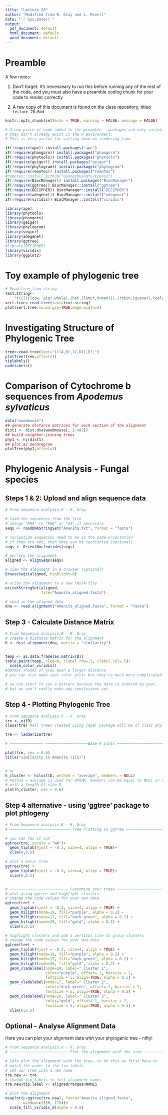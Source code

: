 ```yaml
---
title: "Lecture 20"
author: "Modified from R. Gray and L. Revell"
date: "`r Sys.Date()`"
output:
  pdf_document: default
  html_document: default
  word_document: default
---
```


# Preamble

A few notes:

1. Don't forget: It's necesseary to run this before running any of the rest of the code, and you must also have a preamble coding chunk for your code to render correctly

2. A raw copy of this document is found on the class repository, titled `lecture_20.Rmd`

```r
knitr::opts_chunk$set(echo = TRUE, warning = FALSE, message = FALSE)

# A new piece of code added to the preamble - packages are only installed if 
# they don't already exist in the R environment. 
# This is very useful for cutting down on rendering time

if(!require(ape)) install.packages("ape")
if(!require(phangorn)) install.packages("phangorn")
if(!require(phytools)) install.packages("phytools")
if(!require(geiger)) install.packages("geiger")
if(!require(phylogram)) install.packages("phylogram")
if(!require(remotes)) install.packages("remotes")
#remotes::install_github("GuangchuangYu/treeio")
if(!require(BiocManager)) install.packages("BiocManager")
if(!require(ggtree)) BiocManager::install("ggtree")
if(!require(DECIPHER)) BiocManager::install("DECIPHER")
if(!require(adegenet)) BiocManager::install("adegenet")
if(!require(viridis)) BiocManager::install("viridis")

library(ape)
library(phytools)
library(phangorn)
library(geiger)
library(phylogram)
library(seqinr)
library(adegenet)
library(ggtree)
#library(DECIPHER)
library(viridis)
library(ggplot2)

```

# Toy example of phylogenic tree

```r
# Read tree from string
text.string<-
    "(((((((cow, pig),whale),(bat,(lemur,human))),(robin,iguana)),coelacanth),gold_fish),shark);"
vert.tree<-read.tree(text=text.string)
plot(vert.tree,no.margin=TRUE,edge.width=2)
```

# Investigating Structure of Phylogenic Tree

```r
tree<-read.tree(text="(((A,B),(C,D)),E);")
plotTree(tree,offset=1)
tiplabels()
nodelabels()
```

# Comparison of Cytochrome b sequences from *Apodemus sylvaticus*
```r
data("woodmouse")
## generate distance matrices for each section of the alignment
dist1 <- dist.dna(woodmouse[, 1:482])
## build neighbor-joining trees
phy1 <- nj(dist1)
## plot as dendregram
plotTree(phy1,offset=1)
```

# Phylogenic Analysis - Fungal species

## Steps 1 & 2: Upload and align sequence data
```r
# From Sequence analysis.R - R. Gray

# load the sequences from the file
# change "DNA" to "RNA" or "AA" if necessary
seqs <- readDNAStringSet("Amanita.txt", format = "fasta")

# nucleotide sequences need to be in the same orientation
# if they are not, then they can be reoriented (optional)
seqs <- OrientNucleotides(seqs)

# perform the alignment
aligned <- AlignSeqs(seqs)

# view the alignment in a browser (optional)
BrowseSeqs(aligned, highlight=0)

# write the alignment to a new FASTA file
writeXStringSet(aligned,
                file="Amanita_aligned.fasta")

# read in the aligned data
dna <- read.alignment("Amanita_aligned.fasta", format = "fasta")
```

## Step 3 - Calculate Distance Matrix

```r
# From Sequence analysis.R - R. Gray
# create a distance matrix for the alignment 
D <- dist.alignment(dna, matrix = "similarity")


temp <- as.data.frame(as.matrix(D))
table.paint(temp, cleg=0, clabel.row=.5, clabel.col=.5)+
  scale_color_viridis()
#darker shades of gray mean a larger distance 
# you can also make cool color plots but they're much more complicated because they use the image() function

# we can start to see a pattern because the data is ordered by year, 
# but we can't really make any conclusions yet

```

## Step 4 - Plotting Phylogenic Tree

```r
# From Sequence analysis.R - R. Gray
tre <- nj(D)
class(tre) #all trees created using {ape} package will be of class phylo

tre <- ladderize(tre)

# ~~~~~~~~~~~~~~~ ~~~~~~~~~~~~~~~~~~~Base R plots ~~~~~~~~~~~~~~~~~~~~~~~~~~~~~~~~~~~

plot(tre, cex = 0.6)
title("similarity in Amanita (ITS)")


# or 
h_cluster <- hclust(D, method = "average", members = NULL) 
# method = average is used for UPGMA, members can be equal to NULL or a vector 
# with a length of size D
plot(h_cluster, cex = 0.6)
```


## Step 4 alternative - using 'ggtree' package to plot phlogeny
```r
# From Sequence analysis.R - R. Gray
# ~~~~~~~~~~~~~~~~~~~~~~~~~~~ Tree Plotting in ggtree ~~~~~~~~~~~~~~~~~~~~~~~~~~~~~~

# you can fan it out
ggtree(tre, yscale = "NA")+
  geom_tiplab(hjust = -0.3, size=4, align = TRUE)+
  xlim(0,0.5)

# plot a basic tree
ggtree(tre) +
  geom_tiplab(hjust = -0.3, size=4, align = TRUE)+
  xlim(0,0.5)


# ~~~~~~~~~~~~~~~~~~~~~~~~~~ Customize your trees ~~~~~~~~~~~~~~~~~~~~~~~~
# plot using ggtree and highlight clusters
# change the node values for your own data
ggtree(tre) + 
  geom_tiplab(hjust = -0.3, size=4, align = TRUE) + 
  geom_hilight(node=19, fill="purple", alpha = 0.2) + 
  geom_hilight(node=17, fill="dark green", alpha = 0.2) +
  geom_hilight(node=20, fill="gold", alpha = 0.2) +
  xlim(0,0.5) 

# highlight clusters and add a vertical line to group clusters
# change the node values for your own data
ggtree(tre) + 
  geom_tiplab(hjust = -0.3, size=4, align = TRUE) + 
  geom_hilight(node=19, fill="purple", alpha = 0.2) + 
  geom_hilight(node=17, fill="dark green", alpha = 0.2) +
  geom_hilight(node=20, fill="gold", alpha = 0.2) +
  geom_cladelabel(node=19, label=" Cluster 1", 
                  color="purple", offset=.1, barsize = 2,
                  fontsize = 5, align=TRUE, alpha = 0.5) + 
  geom_cladelabel(node=17, label=" Cluster 2", 
                  color="dark green", offset=.1, barsize = 2,
                  fontsize = 5, align=TRUE, alpha = 0.5) + 
  geom_cladelabel(node=20, label=" Cluster 3", 
                  color="gold", offset=.1, barsize = 2,
                  fontsize = 5, align=TRUE, alpha = 0.5) + 
  xlim(0,0.5) 
```  


## Optional - Analyse Alignment Data

Here you can plot your alignment data *with* your phylogenic tree - nifty!
```r
# From Sequence analysis.R - R. Gray
# ~~~~~~~~~~~~~~~~~~~~~~~~~~ Plot the alignment with the tree ~~~~~~~~~~~~~~~~~

# lets plot the alignment with the tree, to do this we first have to
# match the names to the tip labels
# set our tree into a new name
tre.new <- tre
# change tip labels to full alignment names
tre.new$tip.label <- aligned@ranges@NAMES

# plot the alignment 
msaplot(p=ggtree(tre.new), fasta="Amanita_aligned.fasta", 
        window=c(150, 175))+
  scale_fill_viridis_d(alpha = 0.8)
```

